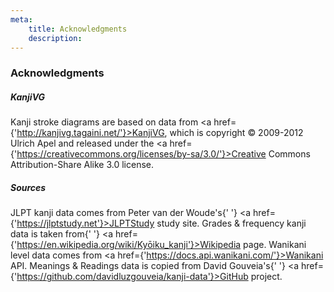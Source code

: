 ```yaml
---
meta:
    title: Acknowledgments
    description:
---
```


### Acknowledgments

##### KanjiVG

Kanji stroke diagrams are based on data from
<a href={'http://kanjivg.tagaini.net/'}>KanjiVG</a>, which is copyright © 2009-2012
Ulrich Apel and released under the <a href={'https://creativecommons.org/licenses/by-sa/3.0/'}>Creative Commons Attribution-Share Alike 3.0</a> license.

##### Sources

JLPT kanji data comes from Peter van der Woude&apos;s{' '}
<a href={'https://jlptstudy.net'}>JLPTStudy</a> study site. Grades & frequency kanji
data is taken from{' '}
<a href={'https://en.wikipedia.org/wiki/Kyōiku_kanji'}>Wikipedia</a> page. Wanikani
level data comes from <a href={'https://docs.api.wanikani.com/'}>Wanikani API</a>.
Meanings & Readings data is copied from David Gouveia&apos;s{' '}
<a href={'https://github.com/davidluzgouveia/kanji-data'}>GitHub</a> project.

